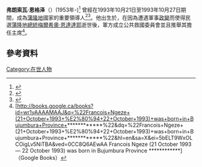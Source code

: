 {{noteTA
|G1=地名
}}
{{Infobox officeholder
|name         = 弗朗索瓦·恩格泽<br><small>François Ngeze</small>
|office       = [[布隆迪总统|布隆迪总统]]<br>{{small|代理}}
|term_start   = 1993年10月21日
|term_end     = 1993年10月27日
|predecessor  = [[梅爾希奧·恩達達耶|梅爾希奧·恩達達耶]] 
|successor    = [[西爾維·基尼吉|西爾維·基尼吉]]
|birth_date  = {{Birth year and age|1953}}
|party = {{tsl|en|UPRONA}}
}} 
'''弗朗索瓦·恩格泽'''（{{Lang-fr|'''François Ngeze'''}}）(1953年-)<ref>{{Cite web |url=https://www.iwacu-burundi.org/au-coin-du-feu-avec-francois-ngeze/ |title=存档副本 |access-date=2021-04-11 |archive-date=2021-04-03 |archive-url=https://web.archive.org/web/20210403080634/https://www.iwacu-burundi.org/au-coin-du-feu-avec-francois-ngeze/ |dead-url=no }}</ref> 曾經在1993年10月21日至1993年10月27日期間，成為[[蒲隆地|蒲隆地]]國家的重要領導人<ref>{{cite news|url=http://www.nytimes.com/1993/10/24/world/troops-in-burundi-seek-amnesty.html?pagewanted=1|title=Troops in Burundi Seek Amnesty|date=October 24, 1993|work=The New York Times|page=110|accessdate=3 February 2010|archive-date=2014-03-09|archive-url=https://web.archive.org/web/20140309101107/http://www.nytimes.com/1993/10/24/world/troops-in-burundi-seek-amnesty.html?pagewanted=1|dead-url=no}}</ref><ref>{{cite news|url=http://pqasb.pqarchiver.com/washingtonpost/access/72196678.html?dids=72196678:72196678&FMT=ABS&FMTS=ABS:FT&type=current&date=Oct+23%2C+1993&author=&pub=The+Washington+Post+%28pre-1997+Fulltext%29&desc=Crisis+in+Burundi&pqatl=google|title=Crisis in Burundi|date=October 23, 1993|work=The Washington Post|page=A.18|accessdate=3 February 2010|archive-date=2012-10-25|archive-url=https://web.archive.org/web/20121025082427/http://pqasb.pqarchiver.com/washingtonpost/access/72196678.html?dids=72196678:72196678&FMT=ABS&FMTS=ABS:FT&type=current&date=Oct+23,+1993&author=&pub=The+Washington+Post+(pre-1997+Fulltext)&desc=Crisis+in+Burundi&pqatl=google|dead-url=no}}</ref>。他出生於{{Link-en|布瓊布拉省|Bujumbura Province}}，在因為遭遇軍事[[政變|政變]]而使得民選[[蒲隆地總統|蒲隆地總統]][[梅爾希奧·恩達達耶|梅爾希奧·恩達達耶]]逝世後，軍方成立公共救國委員會並且推舉其擔任主席<ref>[http://books.google.ca/books?id=wr1yAAAAMAAJ&q=%22Francois+Ngeze+(21+October+1993+%E2%80%94+22+October+1993)+was+born+in+Bujumbura+Province+************%22&dq=%22Francois+Ngeze+(21+October+1993+%E2%80%94+22+October+1993)+was+born+in+Bujumbura+Province+************%22&hl=en&sa=X&ei=5bELT9WxOLCOigLv5NiTBA&ved=0CC8Q6AEwAA Francois Ngeze (21 October 1993 — 22 October 1993) was born in Bujumbura Province ************] {{Wayback|url=http://books.google.ca/books?id=wr1yAAAAMAAJ&q=%22Francois+Ngeze+(21+October+1993+%E2%80%94+22+October+1993)+was+born+in+Bujumbura+Province+************%22&dq=%22Francois+Ngeze+(21+October+1993+%E2%80%94+22+October+1993)+was+born+in+Bujumbura+Province+************%22&hl=en&sa=X&ei=5bELT9WxOLCOigLv5NiTBA&ved=0CC8Q6AEwAA |date=20140223024440 }}（Google Books）</ref>。

== 參考資料 ==
{{Reflist}}

{{布隆迪总统}}

[[Category:在世人物|Category:在世人物]]